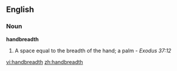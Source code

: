 ==English==

===Noun===
'''handbreadth'''

#A space equal to the breadth of the hand; a palm - ''Exodus 37:12''

[[vi:handbreadth]]
[[zh:handbreadth]]